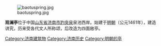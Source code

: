 {{unreferenced|time=2009-08-26T19:10:28+00:00}}
[[File:baotuspring.jpg|thumb]]

'''观澜亭'''位于中国[[山东省|山东省]][[济南市|济南市]][[趵突泉|趵突泉]]泉池西岸。始建于[[明朝|明朝]]（公元1461年），建造讲究，历来受各代文人所称颂，后改造为四面敞亭。
{{Chinese building-stub}}

[[Category:济南建筑物|Category:济南建筑物]]
[[Category:济南历史|Category:济南历史]]
[[Category:明朝的亭|Category:明朝的亭]]